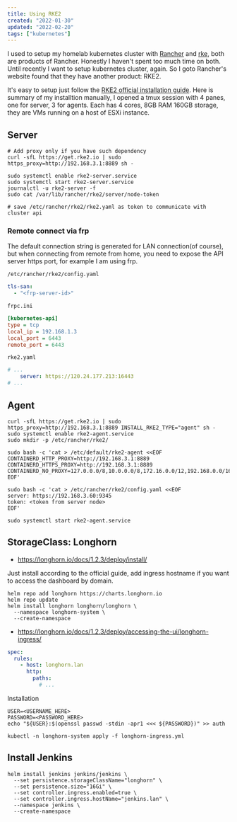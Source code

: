 ```yaml
---
title: Using RKE2
created: "2022-01-30"
updated: "2022-02-20"
tags: ["kubernetes"]
---
```


I used to setup my homelab kubernetes cluster with [Rancher] and [rke], both are products of Rancher. Honestly I haven't spent too much time on both. Until recently I want to setup kubernetes cluster, again. So I goto Rancher's website found that they have another product: RKE2.

It's easy to setup just follow the [RKE2 official installation guide]. Here is summary of my installtion manually, I opened a tmux session with 4 panes, one for server, 3 for agents. Each has 4 cores, 8GB RAM 160GB storage, they are VMs running on a host of ESXi instance.

## Server

```shell
# Add proxy only if you have such dependency
curl -sfL https://get.rke2.io | sudo https_proxy=http://192.168.3.1:8889 sh -

sudo systemctl enable rke2-server.service
sudo systemctl start rke2-server.service
journalctl -u rke2-server -f
sudo cat /var/lib/rancher/rke2/server/node-token

# save /etc/rancher/rke2/rke2.yaml as token to communicate with cluster api
```

### Remote connect via frp

The default connection string is generated for LAN connection(of course), but when connecting from remote from home, you need to expose the API server https port, for example I am using frp.

`/etc/rancher/rke2/config.yaml`

```yaml
tls-san:
  - "<frp-server-id>"
```

`frpc.ini`

```ini
[kubernetes-api]
type = tcp
local_ip = 192.168.1.3
local_port = 6443
remote_port = 6443
```

`rke2.yaml`

```yaml
# ...
    server: https://120.24.177.213:16443
# ...
```

## Agent

```shell
curl -sfL https://get.rke2.io | sudo https_proxy=http://192.168.3.1:8889 INSTALL_RKE2_TYPE="agent" sh -
sudo systemctl enable rke2-agent.service
sudo mkdir -p /etc/rancher/rke2/

sudo bash -c 'cat > /etc/default/rke2-agent <<EOF
CONTAINERD_HTTP_PROXY=http://192.168.3.1:8889
CONTAINERD_HTTPS_PROXY=http://192.168.3.1:8889
CONTAINERD_NO_PROXY=127.0.0.0/8,10.0.0.0/8,172.16.0.0/12,192.168.0.0/16,.svc,.cluster.local
EOF'

sudo bash -c 'cat > /etc/rancher/rke2/config.yaml <<EOF
server: https://192.168.3.60:9345
token: <token from server node>
EOF'

sudo systemctl start rke2-agent.service
```

## StorageClass: Longhorn

- https://longhorn.io/docs/1.2.3/deploy/install/

Just install according to the official guide, add ingress hostname if you want to access the dashboard by domain.

```shell
helm repo add longhorn https://charts.longhorn.io
helm repo update
helm install longhorn longhorn/longhorn \
  --namespace longhorn-system \
  --create-namespace
```

- https://longhorn.io/docs/1.2.3/deploy/accessing-the-ui/longhorn-ingress/

```yaml
spec:
  rules:
    - host: longhorn.lan
      http:
        paths:
          # ...
```

Installation

```shell
USER=<USERNAME_HERE>
PASSWORD=<PASSWORD_HERE>
echo "${USER}:$(openssl passwd -stdin -apr1 <<< ${PASSWORD})" >> auth

kubectl -n longhorn-system apply -f longhorn-ingress.yml
```

## Install Jenkins

```shell
helm install jenkins jenkins/jenkins \
  --set persistence.storageClassName="longhorn" \
  --set persistence.size="16Gi" \
  --set controller.ingress.enabled=true \
  --set controller.ingress.hostName="jenkins.lan" \
  --namespace jenkins \
  --create-namespace
```

[rancher]: https://rancher.com
[rke]: https://rancher.com/rke
[RKE2 official installation guide]: https://docs.rke2.io/install/quickstart/
